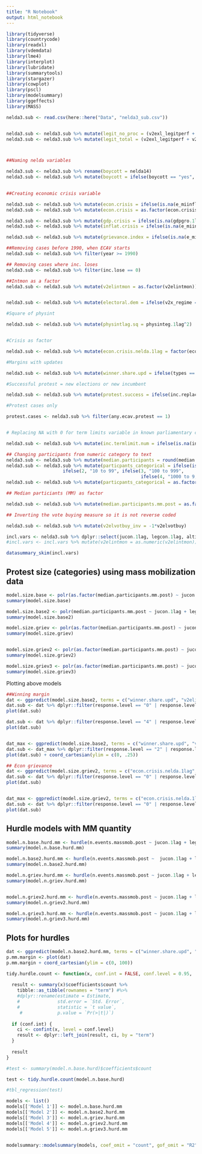 ```yaml
---
title: "R Notebook"
output: html_notebook
---
```


```r
library(tidyverse)
library(countrycode)
library(readxl)
library(vdemdata)
library(lme4)
library(interplot)
library(lubridate)
library(summarytools)
library(stargazer)
library(cowplot)
library(pscl)
library(modelsummary)
library(ggeffects)
library(MASS)

nelda3.sub <- read.csv(here::here("Data", "nelda3_sub.csv"))


nelda3.sub <- nelda3.sub %>% mutate(legit_no_proc = (v2exl_legitperf + v2exl_legitlead + v2exl_legitideol))
nelda3.sub <- nelda3.sub %>% mutate(legit_total = (v2exl_legitperf + v2exl_legitlead + v2exl_legitideol + v2exl_legitratio))



##Naming nelda variables

nelda3.sub <- nelda3.sub %>% rename(boycott = nelda14)
nelda3.sub <- nelda3.sub %>% mutate(boycott = ifelse(boycott == "yes", 1, ifelse(boycott == "no", 0,
                                                                                 NA)))

##Creating economic crisis variable

nelda3.sub <- nelda3.sub %>% mutate(econ.crisis = ifelse(is.na(e_miinflat) == T | is.na(gdpgro.1lag) == T, NA, ifelse(e_miinflat > 15 | gdpgro.1lag <= -0.012, 1, 0)))
nelda3.sub <- nelda3.sub %>% mutate(econ.crisis = as.factor(econ.crisis))

nelda3.sub <- nelda3.sub %>% mutate(gdp.crisis = ifelse(is.na(gdpgro.1lag) == T, NA, ifelse(gdpgro.1lag <= -0.012, 1, 0)))
nelda3.sub <- nelda3.sub %>% mutate(inflat.crisis = ifelse(is.na(e_miinflat) == T, NA, ifelse(e_miinflat > 15, 1, 0)))

nelda3.sub <- nelda3.sub %>% mutate(grievance.index = ifelse(is.na(e_migdppcln) == T, NA, e_migdppcln*v2xeg_eqdr))

##Removing cases before 1990, when ECAV starts
nelda3.sub <- nelda3.sub %>% filter(year >= 1990)

## Removing cases where inc. loses
nelda3.sub <- nelda3.sub %>% filter(inc.lose == 0)

##Intmon as a factor
nelda3.sub <- nelda3.sub %>% mutate(v2elintmon = as.factor(v2elintmon))


nelda3.sub <- nelda3.sub %>% mutate(electoral.dem = ifelse(v2x_regime == 2, 1, 0))

#Square of physint

nelda3.sub <- nelda3.sub %>% mutate(physintlag.sq = physinteg.1lag^2)


#Crisis as factor

nelda3.sub <- nelda3.sub %>% mutate(econ.crisis.nelda.1lag = factor(econ.crisis.nelda.1lag))

#Margins with updates

nelda3.sub <- nelda3.sub %>% mutate(winner.share.upd = ifelse(types == "Executive", v2elvotlrg_amend/100, v2ellovtlg_amend/100))

#Successful protest = new elections or new incumbent

nelda3.sub <- nelda3.sub %>% mutate(protest.success = ifelse(inc.replaced.prot == 1 | new.elections.held == 1, 1, 0))

#Protest cases only

protest.cases <- nelda3.sub %>% filter(any.ecav.protest == 1)


# Replacing NA with 0 for term limits variable in known parliamentary countries in legislative elections

nelda3.sub <- nelda3.sub %>% mutate(inc.termlimit.num = ifelse(is.na(inc.termlimit.num) == T & v2ex_elechog == 0, 0, inc.termlimit.num))

## Changing participants from numeric category to text
nelda3.sub <- nelda3.sub %>% mutate(median.participants = round(median.participants))
nelda3.sub <- nelda3.sub %>% mutate(particpants_categorical = ifelse(is.na(median.participants)==T, NA, ifelse(median.participants == 1, "Less than 10",
                     ifelse(2, "10 to 99", ifelse(3, "100 to 999",
                                                  ifelse(4, "1000 to 9,999", ifelse(5, "Greater than 10,000", NA)))))))
nelda3.sub <- nelda3.sub %>% mutate(particpants_categorical = as.factor(particpants_categorical))

## Median particiants (MM) as factor

nelda3.sub <- nelda3.sub %>% mutate(median.participants.mm.post = as.factor(median.participants.mm.post))

## Inverting the vote buying measure so it is not reverse coded

nelda3.sub <- nelda3.sub %>% mutate(v2elvotbuy_inv = -1*v2elvotbuy)


```



```r
incl.vars <- nelda3.sub %>% dplyr::select(jucon.1lag, legcon.1lag, altinf.1lag, gdpgro.1lag, osorg.1lag, pubseccorrup.lag, econ.crisis.nelda.1lag, natlpartyorg.lag,  pubseccorrup.lag,  pubseccorrup.lag, v2elirreg.inv, presidential, inc.termlimit.num, physinteg.1lag, urban.pct, rentierstate, taxstate, winner.share.upd, harass_opp, any.ecav.protest, median.participants.mm.pre, median.participants.mm.post)
#incl.vars <- incl.vars %>% mutate(v2elintmon = as.numeric(v2elintmon))

datasummary_skim(incl.vars)
```




## Protest size (categories) using mass mobilization data

```r
model.size.base <- polr(as.factor(median.participants.mm.post) ~ jucon.1lag + legcon.1lag + gdpgro.1lag + altinf.1lag + harass_opp +  pubseccorrup.lag + osorg.1lag + econ.crisis.nelda.1lag + natlpartyorg.lag + v2elirreg.inv + pubseccorrup.lag +    winner.share.upd + v2elirreg.inv  + presidential + inc.termlimit.num  +  physinteg.1lag + physintlag.sq + urban.pct + rentierstate + taxstate + median.participants.mm.pre + v2elvotbuy_inv, data = nelda3.sub %>% filter(gdpgro.1lag < 1))
summary(model.size.base)

model.size.base2 <- polr(median.participants.mm.post ~ jucon.1lag + legcon.1lag + gdpgro.1lag + altinf.1lag + harass_opp + pubseccorrup.lag + osorg.1lag + econ.crisis.nelda.1lag + natlpartyorg.lag + v2elirreg.inv + pubseccorrup.lag +    winner.share.upd*v2elirreg.inv  + presidential + inc.termlimit.num  +  physinteg.1lag + physintlag.sq + urban.pct + rentierstate + taxstate + median.participants.mm.pre + v2elvotbuy_inv, data = nelda3.sub %>% filter(gdpgro.1lag < 1))
summary(model.size.base2)

model.size.griev <- polr(as.factor(median.participants.mm.post) ~ jucon.1lag + legcon.1lag + gdpgro.1lag + altinf.1lag + harass_opp +  osorg.1lag +  natlpartyorg.lag + v2elirreg.inv + pubseccorrup.lag +   gdpgro.1lag*v2elirreg.inv  + presidential + inc.termlimit.num  +  physinteg.1lag + physintlag.sq + urban.pct + rentierstate + taxstate + median.participants.mm.pre + v2elvotbuy_inv, data = nelda3.sub %>% filter(gdpgro.1lag < 1))
summary(model.size.griev)


model.size.griev2 <- polr(as.factor(median.participants.mm.post) ~ jucon.1lag + legcon.1lag + osorg.1lag + altinf.1lag + + harass_opp + econ.crisis.nelda.1lag + natlpartyorg.lag + v2elirreg.inv + pubseccorrup.lag +   econ.crisis.nelda.1lag*v2elirreg.inv  + presidential + inc.termlimit.num  +  physinteg.1lag + physintlag.sq + urban.pct + rentierstate + taxstate + median.participants.mm.pre + v2elvotbuy_inv, data = nelda3.sub)
summary(model.size.griev2)

model.size.griev3 <- polr(as.factor(median.participants.mm.post) ~ jucon.1lag + legcon.1lag + altinf.1lag + harass_opp +  pubseccorrup.lag + osorg.1lag +  natlpartyorg.lag + v2elirreg.inv + pubseccorrup.lag +   pubseccorrup.lag*v2elirreg.inv  + presidential + inc.termlimit.num  +  physinteg.1lag + physintlag.sq + urban.pct + rentierstate + taxstate + median.participants.mm.pre + v2elvotbuy_inv, data = nelda3.sub)
summary(model.size.griev3)
```


Plotting above models

```r
##Winning margin
dat <- ggpredict(model.size.base2, terms = c("winner.share.upd", "v2elirreg.inv [-.47, 1.77]"))
dat.sub <- dat %>% dplyr::filter(response.level == "0" | response.level == "1" | response.level == "2" | response.level == "3")
plot(dat.sub)

dat.sub <- dat %>% dplyr::filter(response.level == "4" | response.level == "5" | response.level == "6")
plot(dat.sub)


dat_max <- ggpredict(model.size.base2, terms = c("winner.share.upd", "v2elirreg.inv [-2.3, 3.2]"))
dat.sub <- dat_max %>% dplyr::filter(response.level == "2" | response.level == "4" | response.level == "6")
plot(dat.sub) + coord_cartesian(ylim = c(0, .25))
```



```r
## Econ grievance
dat <- ggpredict(model.size.griev2, terms = c("econ.crisis.nelda.1lag", "v2elirreg.inv"))
dat.sub <- dat %>% dplyr::filter(response.level == "0" | response.level == "2" | response.level == "4" | response.level == "6")
plot(dat.sub)


dat_max <- ggpredict(model.size.griev2, terms = c("econ.crisis.nelda.1lag", "v2elirreg.inv [-2.3, 3.2]"))
dat.sub <- dat %>% dplyr::filter(response.level == "0" | response.level == "3" | response.level == "6")
plot(dat.sub)
```



## Hurdle models with MM quantity


```r
model.n.base.hurd.mm <- hurdle(n.events.massmob.post ~ jucon.1lag + legcon.1lag + altinf.1lag + gdpgro.1lag + pubseccorrup.lag + osorg.1lag + econ.crisis.nelda.1lag + natlpartyorg.lag + v2elirreg.inv + pubseccorrup.lag +    winner.share.upd + v2elirreg.inv  + presidential + inc.termlimit.num  +  physinteg.1lag + physintlag.sq + urban.pct + rentierstate + taxstate + n.events.massmob.pre + v2elvotbuy_inv | jucon.1lag + legcon.1lag + gdpgro.1lag + altinf.1lag + pubseccorrup.lag + osorg.1lag + econ.crisis.nelda.1lag + natlpartyorg.lag + v2elirreg.inv + pubseccorrup.lag +    winner.share.upd + v2elirreg.inv  + presidential + inc.termlimit.num  +  physinteg.1lag + physintlag.sq + urban.pct + rentierstate + taxstate + n.events.massmob.pre + v2elvotbuy_inv, data = nelda3.sub %>% filter(gdpgro.1lag < 1), dist = "negbin")
summary(model.n.base.hurd.mm)

model.n.base2.hurd.mm <- hurdle(n.events.massmob.post ~  jucon.1lag + legcon.1lag + gdpgro.1lag + altinf.1lag + pubseccorrup.lag + osorg.1lag + econ.crisis.nelda.1lag + natlpartyorg.lag + v2elirreg.inv + pubseccorrup.lag +    winner.share.upd*v2elirreg.inv  + presidential + inc.termlimit.num  +  physinteg.1lag + physintlag.sq + urban.pct + rentierstate + taxstate + n.events.massmob.pre  + v2elvotbuy_inv|  jucon.1lag + legcon.1lag + gdpgro.1lag + altinf.1lag + pubseccorrup.lag + osorg.1lag + econ.crisis.nelda.1lag + natlpartyorg.lag + v2elirreg.inv + pubseccorrup.lag +    winner.share.upd*v2elirreg.inv  + presidential + inc.termlimit.num  +  physinteg.1lag + physintlag.sq + urban.pct + rentierstate + taxstate + n.events.massmob.pre + v2elvotbuy_inv, data = nelda3.sub %>% filter(gdpgro.1lag < 1), dist = "negbin")
summary(model.n.base2.hurd.mm)

model.n.griev.hurd.mm <- hurdle(n.events.massmob.post ~ jucon.1lag + legcon.1lag + gdpgro.1lag + altinf.1lag +  osorg.1lag +  natlpartyorg.lag + v2elirreg.inv + pubseccorrup.lag +   gdpgro.1lag*v2elirreg.inv  + presidential + inc.termlimit.num  +  physinteg.1lag + physintlag.sq + urban.pct + rentierstate + taxstate + n.events.massmob.pre + v2elvotbuy_inv| jucon.1lag + legcon.1lag + gdpgro.1lag + altinf.1lag +  osorg.1lag +  natlpartyorg.lag + v2elirreg.inv + pubseccorrup.lag +   gdpgro.1lag*v2elirreg.inv  + presidential + inc.termlimit.num  +  physinteg.1lag + physintlag.sq + urban.pct + rentierstate + taxstate + n.events.massmob.pre + v2elvotbuy_inv, dist = "negbin", data = nelda3.sub %>% filter(gdpgro.1lag < 1))
summary(model.n.griev.hurd.mm)


model.n.griev2.hurd.mm <- hurdle(n.events.massmob.post ~ jucon.1lag + legcon.1lag + osorg.1lag + altinf.1lag + econ.crisis.nelda.1lag + natlpartyorg.lag + v2elirreg.inv + pubseccorrup.lag +   econ.crisis.nelda.1lag*v2elirreg.inv  + presidential + inc.termlimit.num  +  physinteg.1lag + physintlag.sq + urban.pct + rentierstate + taxstate + n.events.massmob.pre + v2elvotbuy_inv | jucon.1lag + legcon.1lag  + altinf.1lag + osorg.1lag + econ.crisis.nelda.1lag + natlpartyorg.lag + v2elirreg.inv + pubseccorrup.lag +   econ.crisis.nelda.1lag*v2elirreg.inv  + presidential + inc.termlimit.num  +  physinteg.1lag + physintlag.sq + urban.pct + rentierstate + taxstate + n.events.massmob.pre + v2elvotbuy_inv, data = nelda3.sub, dist = "negbin")
summary(model.n.griev2.hurd.mm)

model.n.griev3.hurd.mm <- hurdle(n.events.massmob.post ~ jucon.1lag + legcon.1lag + altinf.1lag +  pubseccorrup.lag + osorg.1lag +  natlpartyorg.lag + v2elirreg.inv + pubseccorrup.lag +   pubseccorrup.lag*v2elirreg.inv  + presidential + inc.termlimit.num  +  physinteg.1lag + physintlag.sq + urban.pct + rentierstate + taxstate + n.events.massmob.pre + v2elvotbuy_inv | jucon.1lag + legcon.1lag + altinf.1lag +  pubseccorrup.lag + osorg.1lag +  natlpartyorg.lag + v2elirreg.inv + pubseccorrup.lag +   pubseccorrup.lag*v2elirreg.inv  + presidential + inc.termlimit.num  +  physinteg.1lag + physintlag.sq + urban.pct + rentierstate + taxstate + n.events.massmob.pre + v2elvotbuy_inv, data = nelda3.sub, dist = "negbin")
summary(model.n.griev3.hurd.mm)
```

## Plots for hurdles

```r
dat <- ggpredict(model.n.base2.hurd.mm, terms = c("winner.share.upd", "v2elirreg.inv [-.45, 1.78]")) 
p.mm.margin <- plot(dat)
p.mm.margin + coord_cartesian(ylim = c(0, 100))
```



```r
tidy.hurdle.count <- function(x, conf.int = FALSE, conf.level = 0.95, ...) {
  
  result <- summary(x)$coefficients$count %>%
    tibble::as_tibble(rownames = "term") #%>%
    #dplyr::rename(estimate = Estimate,
    #              std.error = `Std. Error`,
    #              statistic = `t value`,
     #             p.value = `Pr(>|t|)`)
  
  if (conf.int) {
    ci <- confint(x, level = conf.level)
    result <- dplyr::left_join(result, ci, by = "term")
  }
  
  result
}

#test <- summary(model.n.base.hurd)$coefficients$count

test <- tidy.hurdle.count(model.n.base.hurd)

#tbl_regression(test)
```

```r

models <- list()
models[['Model 1']] <- model.n.base.hurd.mm
models[['Model 2']] <- model.n.base2.hurd.mm
models[['Model 3']] <- model.n.griev.hurd.mm
models[['Model 4']] <- model.n.griev2.hurd.mm
models[['Model 5']] <- model.n.griev3.hurd.mm


modelsummary::modelsummary(models, coef_omit = "count", gof_omit = "R2", stars = T)


```